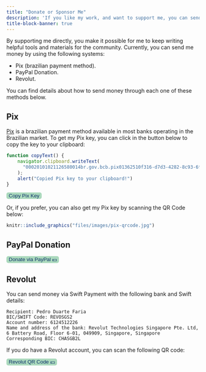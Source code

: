 ```yaml
---
title: "Donate or Sponsor Me"
description: 'If you like my work, and want to support me, you can send money to me 💸😉'
title-block-banner: true
---
```


By supporting me directly, you make it possible for me to keep writing helpful tools and
materials for the community. Currently, you can send me money by using
the following systems:

- Pix (brazilian payment method).
- PayPal Donation.
- Revolut.

You can find details about how to send money through each one of these methods below.

<style>
  .btn {
    border-radius: 5px;
    background-color: #abd9bd;
    border: #0e326b;
    color: #0e326b;
    opacity: 1;
    transition: 0.3s;
  }
    
  .btn:hover {
    background-color: #58bf80;
  }
</style>


## Pix

[Pix](https://business.ebanx.com/en/resources/payments-explained/pix-instant-payment-system)
is a brazilian payment method available in most banks operating in the Brazilian market.
To get my Pix key, you can click in the button below to copy the key to your clipboard:

```js
function copyText() {
    navigator.clipboard.writeText(
      "00020101021126580014br.gov.bcb.pix01362510f316-d7d3-4282-8c93-6f9ca1d203b75204000053039865802BR5918PEDRO DUARTE FARIA6013BELO HORIZONT62070503***630446EB"
    );
    alert("Copied Pix key to your clipboard!")
}
```


<button type="button" class="btn btn-primary" onclick="copyText()">
  Copy Pix Key
</button>

Or, if you prefer, you can also get my Pix key by scanning the QR Code below:

```r
knitr::include_graphics("files/images/pix-qrcode.jpg")
```


## PayPal Donation


<a href="https://www.paypal.com/donate/?business=D58J5LFEERC3N&no_recurring=0&item_name=These+donations+make+it+possible+for+me+to+continue+writing+new+and+useful+content+for+our+community%F0%9F%98%89+Thank+you%21%E2%9D%A4%EF%B8%8F%F0%9F%A5%B3&currency_code=USD">
    <button class="btn btn-primary" type="button">
        Donate via PayPal 💵
    </button>
</a>

## Revolut

You can send money via Swift Payment with the following bank and Swift details:

```
Recipient: Pedro Duarte Faria
BIC/SWIFT Code: REVOSGS2
Account number: 6124512226
Name and address of the bank: Revolut Technologies Singapore Pte. Ltd, 6 Battery Road, Floor 6-01, 049909, Singapore, Singapore
Corresponding BIC: CHASGB2L
```

If you do have a Revolut account, you can scan the following QR code:

<a href="http://revolut.me/pedroduartefaria">
    <button class="btn btn-primary" type="button">
        Revolut QR Code 💵
    </button>
</a>



